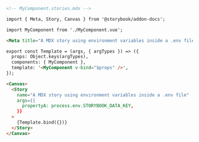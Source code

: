 ```md
<!-- MyComponent.stories.mdx -->

import { Meta, Story, Canvas } from '@storybook/addon-docs';

import MyComponent from './MyComponent.vue';

<Meta title="A MDX story using environment variables inside a .env file" component={MyComponent}/>

export const Template = (args, { argTypes }) => ({
  props: Object.keys(argTypes),
  components: { MyComponent },
  template: '<MyComponent v-bind="$props" />',
});

<Canvas>
  <Story
    name="A MDX story using environment variables inside a .env file"
    args={{
      propertyA: process.env.STORYBOOK_DATA_KEY,
    }}
  >
    {Template.bind({})}
  </Story>
</Canvas>
```